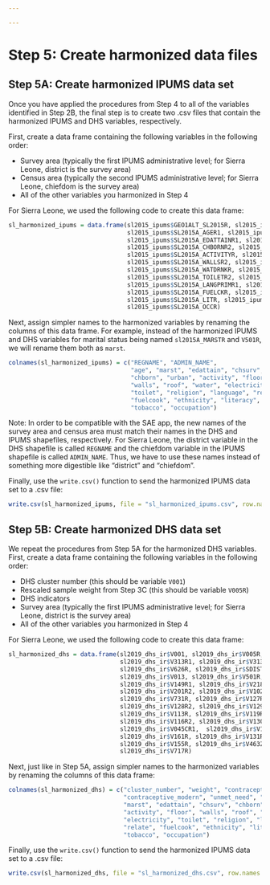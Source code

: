 ```yaml
---

---
```


# Step 5: Create harmonized data files

## Step 5A: Create harmonized IPUMS data set

Once you have applied the procedures from Step 4 to all of the variables identified in Step 2B, the final step is to create two .csv files that contain the harmonized IPUMS and DHS variables, respectively.

First, create a data frame containing the following variables in the following order:

- Survey area (typically the first IPUMS administrative level; for Sierra Leone, district is the survey area)
- Census area (typically the second IPUMS administrative level; for Sierra Leone, chiefdom is the survey area)
- All of the other variables you harmonized in Step 4

For Sierra Leone, we used the following code to create this data frame:
```r
sl_harmonized_ipums = data.frame(sl2015_ipums$GEO1ALT_SL2015R, sl2015_ipums$GEO2ALT_SL2015R,
                                 sl2015_ipums$SL2015A_AGER1, sl2015_ipums$SL2015A_MARSTR,
                                 sl2015_ipums$SL2015A_EDATTAINR1, sl2015_ipums$SL2015A_CHSURVR2,
                                 sl2015_ipums$SL2015A_CHBORNR2, sl2015_ipums$SL2015A_URBAN17R,
                                 sl2015_ipums$SL2015A_ACTIVITYR, sl2015_ipums$SL2015A_FLOORR,
                                 sl2015_ipums$SL2015A_WALLSR2, sl2015_ipums$SL2015A_ROOFR,
                                 sl2015_ipums$SL2015A_WATDRNKR, sl2015_ipums$SL2015A_LIGHTR,
                                 sl2015_ipums$SL2015A_TOILETR2, sl2015_ipums$SL2015A_RELIGR,
                                 sl2015_ipums$SL2015A_LANGPRIMR1, sl2015_ipums$SL2015A_RELATER,
                                 sl2015_ipums$SL2015A_FUELCKR, sl2015_ipums$SL2015A_ETHNICR,
                                 sl2015_ipums$SL2015A_LITR, sl2015_ipums$SL2015A_SMOKER,
                                 sl2015_ipums$SL2015A_OCCR)
```

Next, assign simpler names to the harmonized variables by renaming the columns of this data frame. For example, instead of the harmonized IPUMS and DHS variables for marital status being named `sl2015A_MARSTR` and `V501R`, we will rename them both as `marst`.
```r
colnames(sl_harmonized_ipums) = c("REGNAME", "ADMIN_NAME",
                                  "age", "marst", "edattain", "chsurv",
                                  "chborn", "urban", "activity", "floor",
                                  "walls", "roof", "water", "electricity",
                                  "toilet", "religion", "language", "relate",
                                  "fuelcook", "ethnicity", "literacy",
                                  "tobacco", "occupation")
```

Note: In order to be compatible with the SAE app, the new names of the survey area and census area must match their names in the DHS and IPUMS shapefiles, respectively. For Sierra Leone, the district variable in the DHS shapefile is called `REGNAME` and the chiefdom variable in the IPUMS shapefile is called `ADMIN_NAME`. Thus, we have to use these names instead of something more digestible like "district" and "chiefdom".

Finally, use the `write.csv()` function to send the harmonized IPUMS data set to a .csv file:
```r
write.csv(sl_harmonized_ipums, file = "sl_harmonized_ipums.csv", row.names = FALSE)
```



## Step 5B: Create harmonized DHS data set

We repeat the procedures from Step 5A for the harmonized DHS variables. First, create a data frame containing the following variables in the following order:

- DHS cluster number (this should be variable `V001`)
- Rescaled sample weight from Step 3C (this should be variable `V005R`)
- DHS indicators
- Survey area (typically the first IPUMS administrative level; for Sierra Leone, district is the survey area)
- All of the other variables you harmonized in Step 4

For Sierra Leone, we used the following code to create this data frame:
```r
sl_harmonized_dhs = data.frame(sl2019_dhs_ir$V001, sl2019_dhs_ir$V005R,
                               sl2019_dhs_ir$V313R1, sl2019_dhs_ir$V313R2,
                               sl2019_dhs_ir$V626R, sl2019_dhs_ir$SDISTR,
                               sl2019_dhs_ir$V013, sl2019_dhs_ir$V501R,
                               sl2019_dhs_ir$V149R1, sl2019_dhs_ir$V218R2,
                               sl2019_dhs_ir$V201R2, sl2019_dhs_ir$V102R,
                               sl2019_dhs_ir$V731R, sl2019_dhs_ir$V127R,
                               sl2019_dhs_ir$V128R2, sl2019_dhs_ir$V129R,
                               sl2019_dhs_ir$V113R, sl2019_dhs_ir$V119R,
                               sl2019_dhs_ir$V116R2, sl2019_dhs_ir$V130R,
                               sl2019_dhs_ir$V045CR1,  sl2019_dhs_ir$V150R,
                               sl2019_dhs_ir$V161R, sl2019_dhs_ir$V131R,
                               sl2019_dhs_ir$V155R, sl2019_dhs_ir$V463ZR,
                               sl2019_dhs_ir$V717R)
```

Next, just like in Step 5A, assign simpler names to the harmonized variables by renaming the columns of this data frame:
```r
colnames(sl_harmonized_dhs) = c("cluster_number", "weight", "contraceptive_any",
                                "contraceptive_modern", "unmet_need", "REGNAME", "age", 
                                "marst", "edattain", "chsurv", "chborn", "urban",
                                "activity", "floor", "walls", "roof", "water",
                                "electricity", "toilet", "religion", "language",
                                "relate", "fuelcook", "ethnicity", "literacy",
                                "tobacco", "occupation")
```

Finally, use the `write.csv()` function to send the harmonized IPUMS data set to a .csv file:
```r
write.csv(sl_harmonized_dhs, file = "sl_harmonized_dhs.csv", row.names = FALSE)
```



